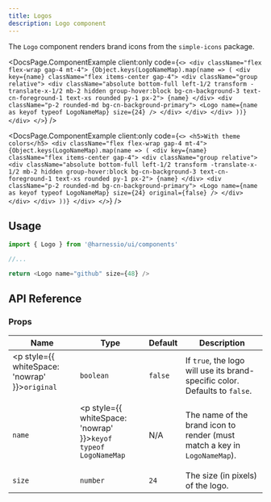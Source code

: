 ```yaml
---
title: Logos
description: Logo component
---
```


The `Logo` component renders brand icons from the `simple-icons` package.


<DocsPage.ComponentExample
  client:only
  code={`<>
    <div className="flex flex-wrap gap-4 mt-4">
      {Object.keys(LogoNameMap).map(name => (
        <div key={name} className="flex items-center gap-4">
          <div className="group relative">
            <div className="absolute bottom-full left-1/2 transform -translate-x-1/2 mb-2 hidden group-hover:block bg-cn-background-3 text-cn-foreground-1 text-xs rounded py-1 px-2">
              {name}
            </div>
            <div className="p-2 rounded-md bg-cn-background-primary">
              <Logo name={name as keyof typeof LogoNameMap} size={24} />
            </div>
          </div>
        </div>
      ))}
    </div>
  </>`}
/>

<DocsPage.ComponentExample
  client:only
  code={`<>
    <h5>With theme colors</h5>
    <div className="flex flex-wrap gap-4 mt-4">
      {Object.keys(LogoNameMap).map(name => (
        <div key={name} className="flex items-center gap-4">
          <div className="group relative">
            <div className="absolute bottom-full left-1/2 transform -translate-x-1/2 mb-2 hidden group-hover:block bg-cn-background-3 text-cn-foreground-1 text-xs rounded py-1 px-2">
              {name}
            </div>
            <div className="p-2 rounded-md bg-cn-background-primary">
              <Logo name={name as keyof typeof LogoNameMap} size={24} original={false} />
            </div>
          </div>
        </div>
      ))}
    </div>
  </>`}
/>

## Usage

```typescript
import { Logo } from '@harnessio/ui/components'

//...

return <Logo name="github" size={48} />
```

## API Reference

### Props

| Name                                                          | Type                                                                          | Default | Description                                                                 |
| ------------------------------------------------------------- | ----------------------------------------------------------------------------- | ------- | --------------------------------------------------------------------------- |
| <p style={{ whiteSpace: 'nowrap' }}><code>original</code></p> | `boolean`                                                                     | `false` | If `true`, the logo will use its brand-specific color. Defaults to `false`. |
| `name`                                                        | <p style={{ whiteSpace: 'nowrap' }}><code>keyof typeof LogoNameMap</code></p> | N/A     | The name of the brand icon to render (must match a key in `LogoNameMap`).   |
| `size`                                                        | `number`                                                                      | `24`    | The size (in pixels) of the logo.                                           |
